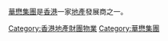 [[華懋集團|華懋集團]]是[[香港|香港]]一家[[地產|地產]]發展商之一。

[[Category:香港地產財團物業|Category:香港地產財團物業]]
[[Category:華懋集團|Category:華懋集團]]